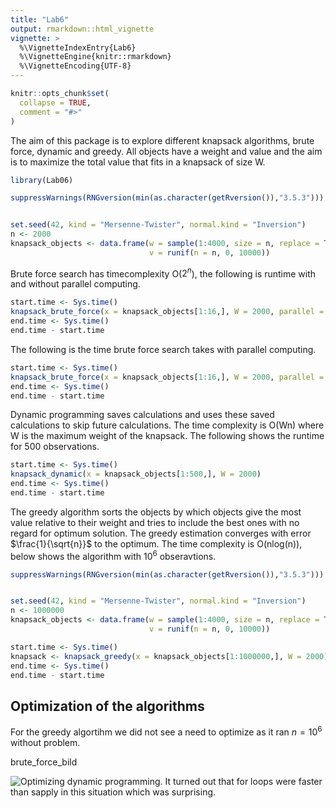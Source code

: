 ```yaml
---
title: "Lab6"
output: rmarkdown::html_vignette
vignette: >
  %\VignetteIndexEntry{Lab6}
  %\VignetteEngine{knitr::rmarkdown}
  %\VignetteEncoding{UTF-8}
---
```


```r
knitr::opts_chunk$set(
  collapse = TRUE,
  comment = "#>"
)
```

The aim of this package is to explore different knapsack algorithms, brute force, dynamic and greedy. All objects have a weight and value and the aim is to maximize the total value that fits in a knapsack of size W.

```r
library(Lab06)

suppressWarnings(RNGversion(min(as.character(getRversion()),"3.5.3"))) 


set.seed(42, kind = "Mersenne-Twister", normal.kind = "Inversion")
n <- 2000
knapsack_objects <- data.frame(w = sample(1:4000, size = n, replace = TRUE),
                               v = runif(n = n, 0, 10000))
```

Brute force search has timecomplexity O($2^n$), the following is runtime with and without parallel computing.
```r
start.time <- Sys.time()
knapsack_brute_force(x = knapsack_objects[1:16,], W = 2000, parallel = FALSE)
end.time <- Sys.time()
end.time - start.time

```
The following is the time brute force search takes with parallel computing.
```r
start.time <- Sys.time()
knapsack_brute_force(x = knapsack_objects[1:16,], W = 2000, parallel = TRUE)
end.time <- Sys.time()
end.time - start.time
```


Dynamic programming saves calculations and uses these saved calculations to skip future calculations. The time complexity is O(Wn) where W is the maximum weight of the knapsack. The following shows the runtime for 500 observations.
```r
start.time <- Sys.time()
knapsack_dynamic(x = knapsack_objects[1:500,], W = 2000)
end.time <- Sys.time()
end.time - start.time

```

The greedy algorithm sorts the objects by which objects give the most value relative to their weight and tries to include the best ones with no regard for optimum solution. The greedy estimation converges with error $\frac{1}{\sqrt{n}}$ to the optimum. The time complexity is O(nlog(n)), below shows the algorithm with $10^6$ obseravtions.
```r

suppressWarnings(RNGversion(min(as.character(getRversion()),"3.5.3"))) 


set.seed(42, kind = "Mersenne-Twister", normal.kind = "Inversion")
n <- 1000000
knapsack_objects <- data.frame(w = sample(1:4000, size = n, replace = TRUE),
                               v = runif(n = n, 0, 10000))

start.time <- Sys.time()
knapsack <- knapsack_greedy(x = knapsack_objects[1:1000000,], W = 2000)
end.time <- Sys.time()
end.time - start.time

```

## Optimization of the algorithms
For the greedy algortihm we did not see a need to optimize as it ran $n = 10^6$ without problem.

brute_force_bild

![Optimizing dynamic programming.](Images/dynamic_optimization.png)
It turned out that for loops were faster than sapply in this situation which was surprising.


